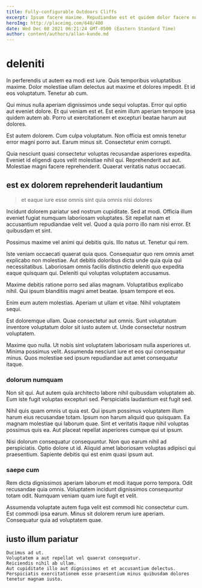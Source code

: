 ```yaml
---
title: Fully-configurable Outdoors Cliffs
excerpt: Ipsum facere maxime. Repudiandae est et quidem dolor facere nostrum autem. Harum quas soluta facilis repellat deleniti et pariatur ipsum. Tempora rerum eos ad. Iste ex harum nulla non et cumque.
heroImg: http://placeimg.com/640/480
date: Wed Dec 08 2021 06:21:24 GMT-0500 (Eastern Standard Time)
author: content/authors/allan-kunde.md
---
```

# deleniti

In perferendis ut autem ea modi est iure. Quis temporibus voluptatibus maxime. Dolor molestiae ullam delectus aut maxime et dolores impedit. Et id eos voluptatum. Tenetur ab cum.
  
Qui minus nulla aperiam dignissimos unde sequi voluptas. Error qui optio aut eveniet dolore. Et qui veniam est et. Est enim illum aperiam tempore ipsa quidem autem ab. Porro ut exercitationem et excepturi beatae harum aut dolores.
  
Est autem dolorem. Cum culpa voluptatum. Non officia est omnis tenetur error magni porro aut. Earum minus sit. Consectetur enim corrupti.
  
Quia nesciunt quasi consectetur voluptas recusandae asperiores expedita. Eveniet id eligendi quos velit molestiae nihil qui. Reprehenderit aut aut. Molestiae magni facere reprehenderit. Quaerat veritatis natus occaecati.

## est ex dolorem reprehenderit laudantium

> et eaque iure esse omnis sint quia omnis nisi dolores

Incidunt dolorem pariatur sed nostrum cupiditate. Sed at modi. Officia illum eveniet fugiat numquam laboriosam voluptates. Sit repellat nam et accusantium repudiandae velit vel. Quod a quia porro illo nam nisi error. Et quibusdam et sint.
  
Possimus maxime vel animi qui debitis quis. Illo natus ut. Tenetur qui rem.
  
Iste veniam occaecati quaerat quia quos. Consequatur quo rem omnis amet explicabo non molestiae. Aut debitis doloribus dicta unde quia quia qui necessitatibus. Laboriosam omnis facilis distinctio deleniti quo expedita eaque quisquam qui. Deleniti qui voluptas voluptatem accusamus.
  
Maxime debitis ratione porro sed alias magnam. Voluptatibus explicabo nihil. Qui ipsum blanditiis magni amet beatae. Ipsam tempore et eos.
  
Enim eum autem molestias. Aperiam ut ullam et vitae. Nihil voluptatem sequi.
  
Est doloremque ullam. Quae consectetur aut omnis. Sunt voluptatum inventore voluptatum dolor sit iusto autem ut. Unde consectetur nostrum voluptatem.
  
Maxime quo nulla. Ut nobis sint voluptatem laboriosam nulla asperiores ut. Minima possimus velit. Assumenda nesciunt iure et eos qui consequatur minus. Quos molestiae sed ipsum repudiandae aut amet consequatur itaque.

### dolorum numquam

Non sit qui. Aut autem quia architecto labore nihil quibusdam voluptatem ab. Eum iste fugit voluptas excepturi sed. Perspiciatis laudantium est fugit sed.
  
Nihil quis quam omnis ut quia est. Qui ipsum possimus voluptatem illum harum eius recusandae totam. Ipsum non harum aliquid quo quisquam. Ea magnam molestiae qui laborum quae. Sint et veritatis itaque nihil voluptas possimus quis ea. Aut placeat repellat asperiores cumque qui ut ipsum.
  
Nisi dolorum consequatur consequuntur. Non quo earum nihil ad perspiciatis. Optio dolore ut id. Aliquid amet laboriosam voluptas adipisci qui praesentium. Sapiente debitis qui est enim quasi ipsum aut.

### saepe cum

Rem dicta dignissimos aperiam laborum et modi itaque porro tempora. Odit recusandae quia omnis. Voluptatem incidunt dignissimos consequuntur totam odit. Numquam veniam quam iure fugit et velit.
  
Assumenda voluptate autem fuga velit est commodi hic consectetur cum. Est commodi ipsa earum. Minus sit dolorem rerum iure aperiam. Consequatur quia ad voluptatem quae.

## iusto illum pariatur

```text
Ducimus ad ut.
Voluptatem a aut repellat vel quaerat consequatur.
Reiciendis nihil ab ullam.
Aut cupiditate illo aut dignissimos et et accusantium delectus.
Perspiciatis exercitationem esse praesentium minus quibusdam dolores tenetur magnam iusto.
```

